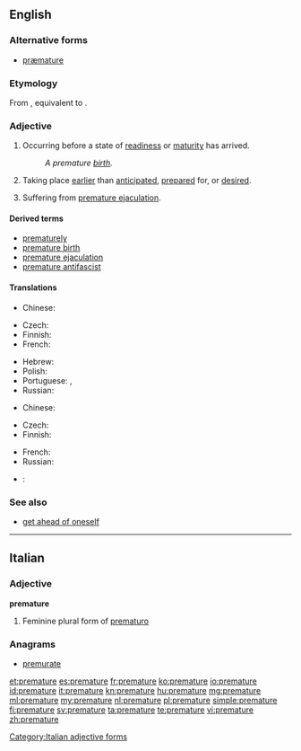 ==English==
{{wikipedia}}

===Alternative forms===
* [[præmature]] {{qualifier|archaic}}

===Etymology===
{{circa|1520}} From {{etyl|la}} {{term|praematurus|lang=la}}, equivalent to {{prefix|pre|mature}}.

===Adjective===
{{en-adj}}

# Occurring before a state of [[readiness]] or [[maturity]] has arrived.
#: ''A premature [[birth]].''
# Taking place [[earlier]] than [[anticipated]], [[prepared]] for, or [[desired]].
# {{informal}} Suffering from [[premature ejaculation]].

====Derived terms====
* [[prematurely]]
* [[premature birth]]
* [[premature ejaculation]]
* [[premature antifascist]]

====Translations====
{{trans-top|occurring before a state of readiness or maturity}}
* Chinese:
*: {{trreq|Mandarin}}
* Czech: {{t-|cs|předčasný}}
* Finnish: {{t-|fi|ennenaikainen}}
* French: {{t|fr|prématuré}}
{{trans-mid}}
* Hebrew: {{t-|he|טרם לבגרות|m|tr=terem le bagrut}}
* Polish: {{t+|pl|przedwczesny|m}}
* Portuguese: {{t+|pt|prematuro|m}}, {{t-|pt|prematura|f}}
* Russian: {{t+|ru|преждевременный|tr=preždevrémennyj}}
{{trans-bottom}}

{{trans-top|taking place earlier than anticipated}}
* Chinese:
*: {{trreq|Mandarin}}
* Czech: {{t-|cs|předčasný}}
* Finnish: {{t-|fi|ennenaikainen}}
{{trans-mid}}
* French: {{t|fr|prématuré}}
* Russian: {{t+|ru|преждевременный|tr=preždevrémennyj}}
{{trans-bottom}}

{{checktrans-top}}
* {{ttbc|ku}}: {{ku-Arab|[[پێشوه‌خت]]}}
{{trans-bottom}}

===See also===
* [[get ahead of oneself]]

----

==Italian==

===Adjective===
'''premature'''

# Feminine plural form of [[prematuro]]

===Anagrams===
* [[premurate#Italian|premurate]]

[[Category:Italian adjective forms]]

[[et:premature]]
[[es:premature]]
[[fr:premature]]
[[ko:premature]]
[[io:premature]]
[[id:premature]]
[[it:premature]]
[[kn:premature]]
[[hu:premature]]
[[mg:premature]]
[[ml:premature]]
[[my:premature]]
[[nl:premature]]
[[pl:premature]]
[[simple:premature]]
[[fi:premature]]
[[sv:premature]]
[[ta:premature]]
[[te:premature]]
[[vi:premature]]
[[zh:premature]]
